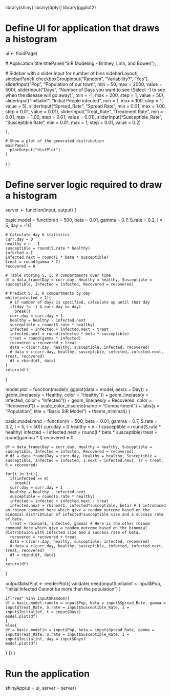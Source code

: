 library(shiny)
library(dplyr)
library(ggplot2)

# Define UI for application that draws a histogram
ui <- fluidPage(
  
  # Application title
  titlePanel("SIR Modeling - Britney, Linh, and Bowen"),
  
  # Sidebar with a slider input for number of bins 
  sidebarLayout(
    sidebarPanel(
      checkboxGroupInput("Random",
                         "Variability?",
                         "Yes"),
      sliderInput("Pop",
                  "Population of our town",
                  min = 50,
                  max = 2000,
                  value = 500),
      sliderInput("Days",
                   "Number of Days you want to see (Select -1 to see when the disease will go away)",
                   min = -1,
                   max = 200,
                   step = 1, 
                   value = 50),
      sliderInput("Initialinf",
                   "Initial People infected",
                  min = 1,
                  max = 100,
                  step = 1, 
                  value = 5),
      sliderInput("Spread_Rate",
                  "Spread Rate", 
                  min = 0.01, 
                  max = 1.00, 
                  step = 0.01,
                  value = 0.01),
      sliderInput("Treat_Rate",
                  "Treatment Rate", 
                  min = 0.01, 
                  max = 1.00, 
                  step = 0.01,
                  value = 0.01),
      sliderInput("Susceptible_Rate",
                  "Susceptible Rate",
                  min = 0.01,
                  max = 1,
                  step = 0.01,
                  value = 0.2)
      
    ),
    
    # Show a plot of the generated distribution
    mainPanel(
      plotOutput("distPlot")
    )
  )
)

# Define server logic required to draw a histogram
server <- function(input, output) {
  

  
  basic.model = function(n = 500, beta = 0.01, gamma = 0.7, S.rate = 0.2, I = 5, day = -1){
    
    # Calculate day 0 statistics
    curr.day = 0
    healthy = n - I
    susceptible = round(S.rate * healthy)
    infected = I
    infected.next = round(I * beta * susceptible)
    treat = round(gamma * I)
    recovered = 0
    
    # Table storing S, I, R compartments over time
    df = data_frame(Day = curr.day, Healthy = healthy, Susceptible = susceptible, Infected = infected, Recovered = recovered)
    
    # Predict S, I, R compartments by day
    while(infected > 1){
      # if number of days is specified, calculate up until that day
      if(day != -1 & curr.day >= day)
        break()
      curr.day = curr.day + 1
      healthy = healthy - infected.next
      susceptible = round(S.rate * healthy)
      infected = infected + infected.next - treat
      infected.next = round(infected * beta * susceptible)
      treat = round(gamma * infected)
      recovered = recovered + treat
      data = c(curr.day, healthy, susceptible, infected, recovered)
      # data = c(curr.day, healthy, susceptible, infected, infected.next, treat, recovered)
      df = rbind(df, data)
    }
    return(df)
  }
  
  
  model.plot = function(model){
    ggplot(data  = model, aes(x = Day)) +
      geom_line(aes(y = Healthy, color = "Healthy")) +
      geom_line(aes(y = Infected, color = "Infected")) +
      geom_line(aes(y = Recovered, color = "Recovered")) +
      scale_color_discrete(name = "Compartment") +
      labs(y = "Population", title = "Basic SIR Model") + 
      theme_minimal()
  }
  
  basic.model.rand = function(n = 500, beta = 0.01, gamma = 0.7, S.rate = 0.2, I = 5, t = 50){
    curr.day = 0
    healthy = n - I
    susceptible = round(S.rate * healthy)
    infected = I
    infected.next = round(I * beta * susceptible)
    treat = round(gamma * I)
    recovered = 0
    
    df = data_frame(Day = curr.day, Healthy = healthy, Susceptible = susceptible, Infected = infected, Recovered = recovered)
    # df = data_frame(Day = curr.day, Healthy = healthy, Susceptible = susceptible, Infected = infected, I.next = infected.next, Tr = treat, R = recovered)
    
    for(i in 1:t){
      if(infected == 0)
        break()
      curr.day = curr.day + 1
      healthy = healthy - infected.next
      susceptible = round(S.rate * healthy)
      infected = infected + infected.next - treat
      infected.next = rbinom(1, infected*susceptible, beta) # I introduced an rbinom command here which give a random outcome based on the binomial distribtuion of infected*susceptible size and a success rate of beta.
      treat = rbinom(1, infected, gamma) # Here is the other rbinom command here which give a random outcome based on the binomial distribtuion with infected size and a success rate of beta.
      recovered = recovered + treat
      data = c(curr.day, healthy, susceptible, infected, recovered)
      # data = c(curr.day, healthy, susceptible, infected, infected.next, treat, recovered)
      df = rbind(df, data)
    }
    return(df)
  }

  output$distPlot <- renderPlot({
    validate(
      need(input$Initialinf < input$Pop, "Initial Infected Cannot be more than the population")
    )

    if("Yes" %in% input$Random){
    df = basic.model.rand(n = input$Pop, beta = input$Spread_Rate, gamma = input$Treat_Rate, S.rate = input$Susceptible_Rate, I = input$Initialinf, t = input$Days)
    model.plot(df)   
    }
    else{
    df = basic.model(n = input$Pop, beta = input$Spread_Rate, gamma = input$Treat_Rate, S.rate = input$Susceptible_Rate, I = input$Initialinf, day = input$Days)
    model.plot(df)
 }
 })
}


# Run the application 
shinyApp(ui = ui, server = server)

